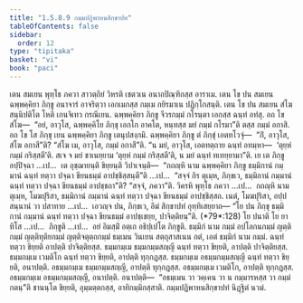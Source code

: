 ```yaml
---
title: "1.5.8.9 กมฺมปฏิพาหนสิกฺขาปท"
tableOfContents: false
sidebar:
  order: 12
type: "tipitaka"
basket: "vi"
book: "paci"
---
```



<DynamicBreadcrumb />

<Division number="474" book="paci">

<Paragraph number="1403" book="paci">
เตน สมเยน พุทฺโธ ภควา สาวตฺถิยํ วิหรติ เชตวเน อนาถปิณฺฑิกสฺส อาราเม. เตน โข ปน สมเยน ฉพฺพคฺคิยา ภิกฺขู อนาจารํ อาจริตฺวา เอกเมกสฺส กมฺเม กยิรมาเน ปฏิกฺโกสนฺติ. เตน โข ปน สมเยน สํโฆ สนฺนิปติโต โหติ เกนจิเทว กรณีเยน. ฉพฺพคฺคิยา ภิกฺขู จีวรกมฺมํ กโรนฺตา เอกสฺส ฉนฺทํ อทํสุ. อถ โข สํโฆ—  “อยํ, อาวุโส, ฉพฺพคฺคิโย ภิกฺขุ เอกโก อาคโต, หนฺทสฺส มยํ กมฺมํ กโรมา”ติ ตสฺส กมฺมํ อกาสิ. อถ โข โส ภิกฺขุ เยน ฉพฺพคฺคิยา ภิกฺขู เตนุปสงฺกมิ. ฉพฺพคฺคิยา ภิกฺขู ตํ ภิกฺขุํ เอตทโวจุํ—  “กิํ, อาวุโส, สํโฆ อกาสี”ติ? “สํโฆ เม, อาวุโส, กมฺมํ อกาสี”ติ. “น มยํ, อาวุโส, เอตทตฺถาย ฉนฺทํ อทมฺหา—  ‘ตุยฺหํ กมฺมํ กริสฺสตี’ติ. สเจ จ มยํ ชาเนยฺยาม ‘ตุยฺหํ กมฺมํ กริสฺสตี’ติ, น มยํ ฉนฺทํ ทเทยฺยามา”ติ.
</Paragraph>

<Paragraph number="1404" book="paci">
เย เต ภิกฺขู อปฺปิจฺฉา …เป…  เต อุชฺฌายนฺติ ขิยฺยนฺติ วิปาเจนฺติ—  “กถญฺหิ นาม ฉพฺพคฺคิยา ภิกฺขู ธมฺมิกานํ กมฺมานํ ฉนฺทํ ทตฺวา ปจฺฉา ขียนธมฺมํ อาปชฺชิสฺสนฺตี”ติ …เป…  “สจฺจํ กิร ตุเมฺห, ภิกฺขเว, ธมฺมิกานํ กมฺมานํ ฉนฺทํ ทตฺวา ปจฺฉา ขียนธมฺมํ อาปชฺชถา”ติ? “สจฺจํ, ภควา”ติ. วิครหิ พุทฺโธ ภควา …เป…  กถญฺหิ นาม ตุเมฺห, โมฆปุริสา, ธมฺมิกานํ กมฺมานํ ฉนฺทํ ทตฺวา ปจฺฉา ขียนธมฺมํ อาปชฺชิสฺสถ. เนตํ, โมฆปุริสา, อปฺปสนฺนานํ วา ปสาทาย …เป…  เอวญฺจ ปน, ภิกฺขเว, อิมํ สิกฺขาปทํ อุทฺทิเสยฺยาถ—
</Paragraph>

</Division>
<Division number="475" book="paci">

<Paragraph number="1405" book="paci">
<Emphasis>“โย ปน ภิกฺขุ ธมฺมิกานํ กมฺมานํ ฉนฺทํ ทตฺวา ปจฺฉา ขียนธมฺมํ อาปชฺเชยฺย, ปาจิตฺติยนฺ”</Emphasis>ติ. (*79*:<Emphasis>128</Emphasis>)
</Paragraph>

</Division>
<Division number="476" book="paci">

<Paragraph number="1406" book="paci">
<Emphasis>โย ปนา</Emphasis>ติ โย ยาทิโส …เป…  <Emphasis>ภิกฺขู</Emphasis>ติ …เป…  อยํ อิมสฺมิํ อตฺเถ อธิปฺเปโต ภิกฺขูติ.
</Paragraph>

<Paragraph number="1407" book="paci">
<Emphasis>ธมฺมิกํ</Emphasis> นาม <Emphasis>กมฺมํ</Emphasis> อปโลกนกมฺมํ ญตฺติกมฺมํ ญตฺติทุติยกมฺมํ ญตฺติจตุตฺถกมฺมํ ธมฺเมน วินเยน สตฺถุสาสเนน กตํ, เอตํ ธมฺมิกํ นาม กมฺมํ. ฉนฺทํ ทตฺวา ขิยฺยติ อาปตฺติ ปาจิตฺติยสฺส.
</Paragraph>

</Division>
<Division number="477" book="paci">

<Paragraph number="1408" book="paci">
ธมฺมกมฺเม ธมฺมกมฺมสญฺญี ฉนฺทํ ทตฺวา ขิยฺยติ, อาปตฺติ ปาจิตฺติยสฺส. ธมฺมกมฺเม เวมติโก ฉนฺทํ ทตฺวา ขิยฺยติ, อาปตฺติ ทุกฺกฏสฺส. ธมฺมกมฺเม อธมฺมกมฺมสญฺญี ฉนฺทํ ทตฺวา ขิยฺยติ, อนาปตฺติ. อธมฺมกมฺเม ธมฺมกมฺมสญฺญี, อาปตฺติ ทุกฺกฏสฺส. อธมฺมกมฺเม เวมติโก, อาปตฺติ ทุกฺกฏสฺส. อธมฺมกมฺเม อธมฺมกมฺมสญฺญี, อนาปตฺติ.
</Paragraph>

</Division>
<Division number="478" book="paci">

<Paragraph number="1409" book="paci">
อนาปตฺติ—  “อธมฺเมน วา วคฺเคน วา น กมฺมารหสฺส วา กมฺมํ กตนฺ”ติ ชานนฺโต ขิยฺยติ, อุมฺมตฺตกสฺส, อาทิกมฺมิกสฺสาติ.

</Paragraph>
</Division>

<Paragraph number="1410" type="center" book="paci">
กมฺมปฏิพาหนสิกฺขาปทํ นิฏฺฐิตํ นวมํ.
</Paragraph>
